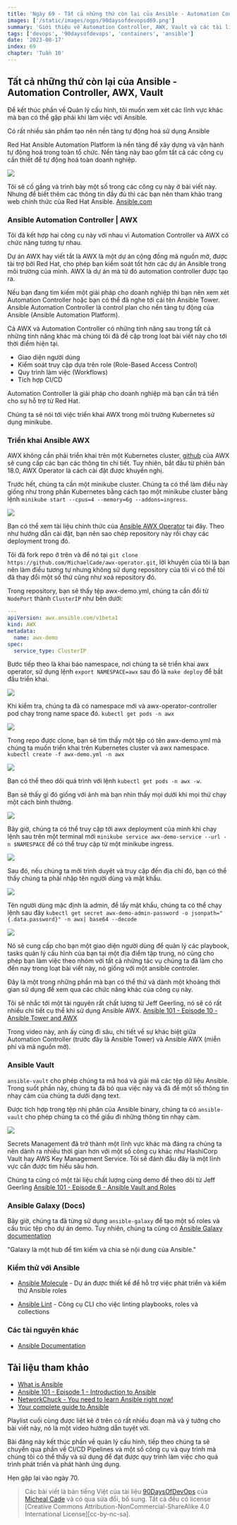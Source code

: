 ```yaml
---
title: 'Ngày 69 - Tất cả những thứ còn lại của Ansible - Automation Controller, AWX, Vault'
images: ['/static/images/ogps/90daysofdevopsd69.png']
summary: 'Giới thiệu về Automation Controller, AWX, Vault và các tài liệu hữu ích khi sử dụng Ansible'
tags: ['devops', '90daysofdevops', 'containers', 'ansible']
date: '2023-08-17'
index: 69
chapter: 'Tuần 10'
---
```


<TOCInline toc={props.toc} asDisclosure />

## Tất cả những thứ còn lại của Ansible - Automation Controller, AWX, Vault

Để kết thúc phần về Quản lý cấu hình, tôi muốn xem xét các lĩnh vực khác mà bạn có thể gặp phải khi làm việc với Ansible.

Có rất nhiều sản phẩm tạo nên nền tảng tự động hoá sử dụng Ansible

Red Hat Ansible Automation Platform là nền tảng để xây dựng và vận hành tự động hoá trong toàn tổ chức. Nền tảng này bao gồm tất cả các công cụ cần thiết để tự động hoá toàn doanh nghiệp.

![](/static/images/assets/Day69_config1.png)

Tôi sẽ cố gắng và trình bày một số trong các công cụ này ở bài viết này. Nhưng để biết thêm các thông tin đầy đủ thì các bạn nên tham khảo trang web chính thức của Red Hat Ansible. [Ansible.com](https://www.ansible.com/?hsLang=en-us)

### Ansible Automation Controller | AWX

Tôi đã kết hợp hai công cụ này với nhau vì Automation Controller và AWX có chức năng tương tự nhau.

Dự án AWX hay viết tắt là AWX là một dự án cộng đồng mã nguồn mở, được tài trợ bởi Red Hat, cho phép bạn kiểm soát tốt hơn các dự án Ansible trong môi trường của mình. AWX là dự án mà từ đó automation controller được tạo ra.

Nếu bạn đang tìm kiếm một giải pháp cho doanh nghiệp thì bạn nên xem xét Automation Controller hoặc bạn có thể đã nghe tới cái tên Ansible Tower. Ansible Automation Controller là control plan cho nền tảng tự động của Ansible (Ansible Automation Platform).

Cả AWX và Automation Controller có những tính năng sau trong tất cả những tính năng khác mà chúng tôi đã đề cập trong loạt bài viết này cho tới thời điểm hiện tại.

- Giao diện người dùng
- Kiểm soát truy cập dựa trên role (Role-Based Access Control)
- Quy trình làm việc (Workflows)
- Tích hợp CI/CD

Automation Controller là giải pháp cho doanh nghiệp mà bạn cần trả tiền cho sự hỗ trợ từ Red Hat.

Chúng ta sẽ nói tới việc triển khai AWX trong môi trường Kubernetes sử dụng minikube.

### Triển khai Ansible AWX

AWX không cần phải triển khai trên một Kubernetes cluster, [github](https://github.com/ansible/awx) của AWX sẽ cung cấp các bạn các thông tin chi tiết. Tuy nhiên, bắt đầu từ phiên bản 18.0, AWX Operator là cách cài đặt được khuyến nghị.

Trước hết, chúng ta cần một minikube cluster. Chúng ta có thể làm điều này giống như trong phần Kubernetes bằng cách tạo một minikube cluster bằng lệnh `minikube start --cpus=4 --memory=6g --addons=ingress`.

![](/static/images/assets/Day69_config2.png)

Bạn có thể xem tài liệu chính thức của [Ansible AWX Operator](https://github.com/ansible/awx-operator) tại đây. Theo như hướng dẫn cài đặt, bạn nên sao chép repository này rồi chạy các deployment trong đó.

Tôi đã fork repo ở trên và để nó tại `git clone https://github.com/MichaelCade/awx-operator.git`, lời khuyên của tôi là bạn nên làm điều tương tự nhưng không sử dụng repository của tôi vì có thể tôi đã thay đổi một số thứ cũng như xoá repository đó.

Trong repository, bạn sẽ thấy tệp awx-demo.yml, chúng ta cần đổi từ `NodePort` thành `ClusterIP` như bên dưới:

```Yaml
---
apiVersion: awx.ansible.com/v1beta1
kind: AWX
metadata:
  name: awx-demo
spec:
  service_type: ClusterIP
```

Bước tiếp theo là khai báo namespace, nơi chúng ta sẽ triển khai awx operator, sử dụng lệnh `export NAMESPACE=awx` sau đó là `make deploy` để bắt đầu triển khai.

![](/static/images/assets/Day69_config3.png)

Khi kiểm tra, chúng ta đã có namespace mới và awx-operator-controller pod chạy trong name space đó. `kubectl get pods -n awx`

![](/static/images/assets/Day69_config4.png)

Trong repo được clone, bạn sẽ tìm thấy một tệp có tên awx-demo.yml mà chúng ta muốn triển khai trên Kubernetes cluster và awx namespace. `kubectl create -f awx-demo.yml -n awx`

![](/static/images/assets/Day69_config5.png)

Bạn có thể theo dõi quá trình với lệnh `kubectl get pods -n awx -w`.

Bạn sẽ thấy gì đó giống với ảnh mà bạn nhìn thấy mọi dưới khi mọi thứ chạy một cách bình thường.

![](/static/images/assets/Day69_config6.png)

Bây giờ, chúng ta có thể truy cập tới awx deployment của mình khi chạy lệnh sau trên một terminal mới `minikube service awx-demo-service --url -n $NAMESPACE` để có thể truy cập từ một minikube ingress.

![](/static/images/assets/Day69_config7.png)

Sau đó, nếu chúng ta mởi trình duyệt và truy cập đến địa chỉ đó, bạn có thể thấy chúng ta phải nhập tên người dùng và mật khẩu.

![](/static/images/assets/Day69_config8.png)

Tên người dùng mặc định là admin, để lấy mật khẩu, chúng ta có thể chạy lệnh sau đây `kubectl get secret awx-demo-admin-password -o jsonpath="{.data.password}" -n awx| base64 --decode`

![](/static/images/assets/Day69_config9.png)

Nó sẽ cung cấp cho bạn một giao diện người dùng để quản lý các playbook, tasks quản lý cấu hình của bạn tại một địa điểm tập trung, nó cũng cho phép bạn làm việc theo nhóm với tất cả những tác vụ chúng ta đã làm cho đến nay trong loạt bài viết này, nó giống với một ansible controler.

Đây là một trong những phần mà bạn có thể thử và dành một khoảng thời gian sử dụng để xem qua các chức năng khác của công cụ này.

Tôi sẽ nhắc tới một tài nguyên rất chất lượng từ Jeff Geerling, nó sẽ có rất nhiều chi tiết cụ thể khi sử dụng Ansible AWX. [Ansible 101 - Episode 10 - Ansible Tower and AWX](https://www.youtube.com/watch?v=iKmY4jEiy_A&t=752s)

Trong video này, anh ấy cũng đi sâu, chi tiết về sự khác biệt giữa Automation Controller (trước đây là Ansible Tower) và Ansible AWX (miễn phí và mã nguồn mở).

### Ansible Vault

`ansible-vault` cho phép chúng ta mã hoá và giải mã các tệp dữ liệu Ansible. Trong suốt phần này, chúng ta đã bỏ qua việc này và đã để một số thông tin nhạy cảm của chúng ta dưới dạng text.

Được tích hợp trong tệp nhị phân của Ansible binary, chúng ta có `ansible-vault` cho phép chúng ta có thể giấu đi những thông tin nhạy cảm.

![](/static/images/assets/Day69_config10.png)

Secrets Management đã trở thành một lĩnh vực khác mà đáng ra chúng ta nên dành ra nhiều thời gian hơn với một số công cụ khác như HashiCorp Vault hay AWS Key Management Service. Tôi sẽ đánh đầu đây là một lĩnh vực cần được tìm hiểu sâu hơn.

Chúng ta cũng có một tài liệu chất lượng cùng demo để theo dõi từ Jeff Geerling [Ansible 101 - Episode 6 - Ansible Vault and Roles](https://www.youtube.com/watch?v=JFweg2dUvqM)

### Ansible Galaxy (Docs)

Bây giờ, chúng ta đã từng sử dụng `ansible-galaxy` để tạo một số roles và cấu trúc tệp cho dự án demo. Tuy nhiên, chúng ta cũng có [Ansible Galaxy documentation](https://galaxy.ansible.com/docs/)

"Galaxy là một hub để tìm kiếm và chia sẻ nội dung của Ansible."

### Kiểm thử với Ansible

- [Ansible Molecule](https://molecule.readthedocs.io/en/latest/) - Dự án được thiết kế để hỗ trợ việc phát triển và kiểm thử Ansible roles

- [Ansible Lint](https://ansible-lint.readthedocs.io/en/latest/) - Công cụ CLI cho việc linting playbooks, roles và collections

### Các tài nguyên khác

- [Ansible Documentation](https://docs.ansible.com/ansible/latest/index.html)

## Tài liệu tham khảo

- [What is Ansible](https://www.youtube.com/watch?v=1id6ERvfozo)
- [Ansible 101 - Episode 1 - Introduction to Ansible](https://www.youtube.com/watch?v=goclfp6a2IQ)
- [NetworkChuck - You need to learn Ansible right now!](https://www.youtube.com/watch?v=5hycyr-8EKs&t=955s)
- [Your complete guide to Ansible](https://www.youtube.com/playlist?list=PLnFWJCugpwfzTlIJ-JtuATD2MBBD7_m3u)

Playlist cuối cùng được liệt kê ở trên có rất nhiều đoạn mã và ý tưởng cho bài viết này, nó là một video hướng dẫn tuyệt vời.

Bài đăng này kết thúc phần về quản lý cấu hình, tiếp theo chúng ta sẽ chuyển qua phần về CI/CD Pipelines và một số công cụ và quy trình mà chúng tôi có thể thấy và sử dụng để đạt được quy trình làm việc cho quá trình phát triển và phát hành ứng dụng.

Hẹn gặp lại vào ngày 70.

> Các bài viết là bản tiếng Việt của tài liệu [90DaysOfDevOps](https://github.com/MichaelCade/90DaysOfDevOps/tree/main/2022/Days) của [Micheal Cade](https://twitter.com/MichaelCade1) và có qua sửa đổi, bổ sung. Tất cả đều có license [Creative Commons Attribution-NonCommercial-ShareAlike 4.0 International License][cc-by-nc-sa].
